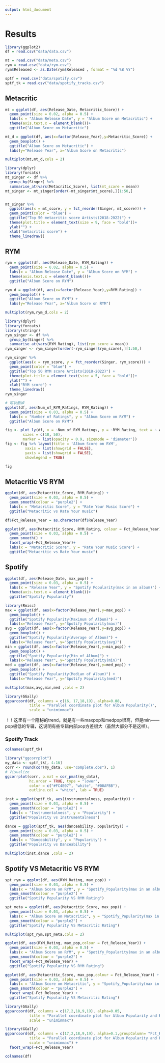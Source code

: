 ```yaml
---
output: html_document
---
```


# Results


```r
library(ggplot2)
df = read.csv("data/data.csv")

mt = read.csv("data/meta.csv")
rym = read.csv("data/rym.csv")
rym$Released <- as.Date(rym$Released , format = "%d %B %Y")

sptf = read.csv("data/spotify.csv")
sptf_tk = read.csv("data/spotify_tracks.csv")
```

## Metacritic
```r
mt = ggplot(df, aes(Release_Date, Metacritic_Score)) + 
  geom_point(size = 0.02, alpha = 0.5) + 
  labs(x = "Album Release Date", y = "Album Score on Metacritic") +
  theme(axis.text.x = element_blank())+ 
  ggtitle("Album Score on Metacritic")

mt_d = ggplot(df, aes(x=factor(Release_Year),y=Metacritic_Score)) +
  geom_boxplot() +
  ggtitle("Album Score on Metacritic") +
  labs(y="Release Year", x="Album Score on Metacritic")

multiplot(mt,mt_d,cols = 2)
```


```r
library(dplyr)
library(forcats)
mt_singer <- df %>%
  group_by(Singer) %>%
  summarise_at(vars(Metacritic_Score), list(mt_score = mean))
mt_singer <- mt_singer[order(-mt_singer$mt_score),][1:50,]


mt_singer %>%
  ggplot(aes(x = mt_score, y = fct_reorder(Singer, mt_score))) +
  geom_point(color = "blue") +
  ggtitle("Top 50 metacritic score Artists(2018-2022)") +
  theme(plot.title = element_text(size = 9, face = "bold"))+
  ylab("") +
  xlab("metacritic score") +
  theme_linedraw()


```

## RYM
```r
rym = ggplot(df, aes(Release_Date, RYM_Rating)) + 
  geom_point(size = 0.02, alpha = 0.5) + 
  labs(x = "Album Release Date", y = "Album Score on RYM") +
  theme(axis.text.x = element_blank())+ 
  ggtitle("Album Score on RYM")

rym_d = ggplot(df, aes(x=factor(Release_Year),y=RYM_Rating)) +
  geom_boxplot() +
  ggtitle("Album Score on RYM") +
  labs(y="Release Year", x="Album Score on RYM")

multiplot(rym,rym_d,cols = 2)
```


```r
library(dplyr)
library(forcats)
library(stringr)
rym_singer <- df %>%
  group_by(Singer) %>%
  summarise_at(vars(RYM_Rating), list(rym_score = mean))
rym_singer <- rym_singer[order(-rym_singer$rym_score),][1:50,]

rym_singer %>%
  ggplot(aes(x = rym_score, y = fct_reorder(Singer, rym_score))) +
  geom_point(color = "blue") +
  ggtitle("Top 50 RYM score Artists(2018-2022)") +
  theme(plot.title = element_text(size = 5, face = "bold"))+
  ylab("") +
  xlab("RYM score") +
  theme_linedraw()
rym_singer

```


```r
# 可以删掉
ggplot(df, aes(Num_of_RYM_Ratings, RYM_Rating)) + 
  geom_point(size = 0.03, alpha = 0.5) + 
  labs(x = "Number of Ratings", y = "Album Score on RYM") +
  ggtitle("Album Score on RYM")
```
```r
fig <- plot_ly(df, x = ~Num_of_RYM_Ratings, y = ~RYM_Rating, text = ~ Album_Name, color = ~Metacritic_Score, type = 'scatter', mode = 'markers', colors = 'YlOrBr',
        sizes = c(10, 50),
        marker = list(opacity = 0.9, sizemode = 'diameter'))
fig <- fig %>% layout(title = 'Album Score on RYM',
         xaxis = list(showgrid = FALSE),
         yaxis = list(showgrid = FALSE),
         showlegend = TRUE)

fig
```

## Metacritic VS RYM
```r
ggplot(df, aes(Metacritic_Score, RYM_Rating)) + 
  geom_point(size = 0.03, alpha = 0.5) + 
  geom_smooth(colour = "purple2") +
  labs(x = "Metacritic Score", y = "Rate Your Music Score") +
  ggtitle("Metacritic vs Rate Your music")
```

```r
df$Fct_Release_Year = as.character(df$Release_Year)

ggplot(df, aes(Metacritic_Score, RYM_Rating, colour = Fct_Release_Year)) + 
  geom_point(size = 0.03, alpha = 0.5) + 
  geom_smooth() +
  facet_wrap(~Fct_Release_Year)+
  labs(x = "Metacritic Score", y = "Rate Your Music Score") +
  ggtitle("Metacritic vs Rate Your music")
```

## Spotify

```r
ggplot(df, aes(Release_Date, max_pop)) + 
  geom_point(size = 0.03, alpha = 0.5) + 
  labs(x = "Release Year", y = "Spotify Popularity(max in an album)") +
  theme(axis.text.x = element_blank())+
  ggtitle("Spotify Popularity")
```
```r
library(Rmisc)
max = ggplot(df, aes(x=factor(Release_Year),y=max_pop)) +
  geom_boxplot() +
  ggtitle("Spotify Popularity(Maximum of Album)") +
  labs(x="Release Year", y="Spotify Popularity(max)")
avg = ggplot(df, aes(x=factor(Release_Year),y=avg_pop)) +
  geom_boxplot() +
  ggtitle("Spotify Popularity(Average of Album)") +
  labs(x="Release Year", y="Spotify Popularity(avg)")
min = ggplot(df, aes(x=factor(Release_Year),y=min_pop)) +
  geom_boxplot() +
  ggtitle("Spotify Popularity(Min of Album)") +
  labs(x="Release Year", y="Spotify Popularity(min)")
med = ggplot(df, aes(x=factor(Release_Year),y=med_pop)) +
  geom_boxplot() +
  ggtitle("Spotify Popularity(Median of Album)") +
  labs(x="Release Year", y="Spotify Popularity(med)")

multiplot(max,avg,min,med ,cols = 2)
```

```r
library(GGally)
ggparcoord(df, columns = c(16, 17,18,19), alpha=0.08,
           title = "Parallel coordinate plot for Album Popularity()",
           scale = "uniminmax")
```
！！这里有一个隐秘的trend，就是有一些maxpop和medpop很高，但是min——pop极低的专辑，这说明有些专辑内部pop方差很大（虽然大部分不是这样）。


### Spotify Track
```r
colnames(sptf_tk)
```

```r
library("ggcorrplot")
my_data <- sptf_tk[, 4:16]
corr <- round(cor(my_data, use="complete.obs"), 1)
# Visualize
ggcorrplot(corr, p.mat = cor_pmat(my_data),
           hc.order = TRUE, type = "lower",
           color = c("#FC4E07", "white", "#00AFBB"),
           outline.col = "white", lab = TRUE)
```

```r

inst = ggplot(sptf_tk, aes(instrumentalness, popularity)) + 
  geom_point(size = 0.03, alpha = 0.5) + 
  geom_smooth(colour = "purple2") +
  labs(x = "Instrumentalness", y = "Popularity") +
  ggtitle("Popularity vs Instrumentalness")

dance = ggplot(sptf_tk, aes(danceability, popularity)) + 
  geom_point(size = 0.03, alpha = 0.5) + 
  geom_smooth(colour = "purple2") +
  labs(x = "Danceability", y = "Popularity") +
  ggtitle("Popularity vs Danceability")

multiplot(inst,dance ,cols = 2)
```



## Spotify VS Metacritic VS RYM

```r
spt_rym = ggplot(df, aes(RYM_Rating, max_pop)) + 
  geom_point(size = 0.03, alpha = 0.5) + 
  labs(x = "Album Score on RYM", y = "Spotify_Popularity(max in an album)") +
  geom_smooth(colour = "purple2") +
  ggtitle("Spotify Popularity VS RYM Rating")

spt_meta = ggplot(df, aes(Metacritic_Score, max_pop)) + 
  geom_point(size = 0.03, alpha = 0.5) + 
  labs(x = "Album Score on Metacritic", y = "Spotify_Popularity(max in an album)") +
  geom_smooth(colour = "purple2") +
  ggtitle("Spotify Popularity VS Metacritic Rating")

multiplot(spt_rym,spt_meta,cols = 2)
```
```r
ggplot(df, aes(RYM_Rating, max_pop,colour = Fct_Release_Year)) + 
  geom_point(size = 0.03, alpha = 0.5) + 
  labs(x = "Album Score on RYM", y = "Spotify_Popularity(max in an album)") +
  geom_smooth(colour = "purple2") +
  facet_wrap(~Fct_Release_Year) +
  ggtitle("Spotify Popularity VS RYM Rating")
```



```r
ggplot(df, aes(Metacritic_Score, max_pop,colour = Fct_Release_Year)) + 
  geom_point(size = 0.03, alpha = 0.5) + 
  labs(x = "Album Score on Metacritic", y = "Spotify_Popularity(max in an album)") +
  geom_smooth(colour = "purple2") +
  facet_wrap(~Fct_Release_Year) +
  ggtitle("Spotify Popularity VS Metacritic Rating")
```
```r
library(GGally)
ggparcoord(df, columns = c(17,2,18,9,19), alpha=0.05,
           title = "Parallel coordinate plot for Album Popularity and Ratings",
           scale = "uniminmax")

```


```r
library(GGally)
ggparcoord(df, columns = c(17,2,18,9,19), alpha=0.1,groupColumn= "Fct_Release_Year",
           title = "Parallel coordinate plot for Album Popularity and Ratings",
           scale = "uniminmax") +
  facet_wrap(~Fct_Release_Year)
```

```r
colnames(df)
```



